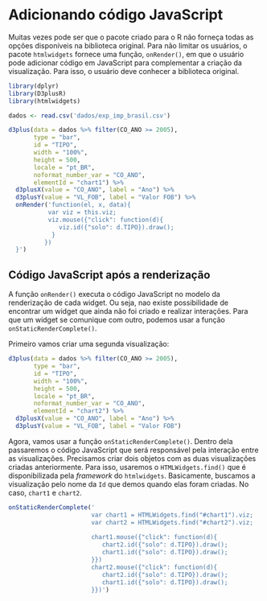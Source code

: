 # Adicionando código JavaScript

Muitas vezes pode ser que o pacote criado para o R não forneça todas as opções disponíveis na biblioteca original. Para não limitar os usuários, o pacote `htmlwidgets` fornece uma função, `onRender()`, em que o usuário pode adicionar código em JavaScript para complementar a criação da visualização. Para isso, o usuário deve conhecer a biblioteca original.

```r
library(dplyr)
library(D3plusR)
library(htmlwidgets)

dados <- read.csv('dados/exp_imp_brasil.csv')

d3plus(data = dados %>% filter(CO_ANO >= 2005),
       type = "bar",
       id = "TIPO",
       width = "100%",
       height = 500, 
       locale = "pt_BR",
       noformat_number_var = "CO_ANO",
       elementId = "chart1") %>% 
  d3plusX(value = "CO_ANO", label = "Ano") %>% 
  d3plusY(value = "VL_FOB", label = "Valor FOB") %>% 
  onRender('function(el, x, data){
           var viz = this.viz;
           viz.mouse({"click": function(d){
              viz.id({"solo": d.TIPO}).draw();
            }
          })
  }')

```


## Código JavaScript após a renderização

A função `onRender()` executa o código JavaScript no modelo da renderização de cada widget. Ou seja, nao existe possibilidade de encontrar um widget que ainda não foi criado e realizar interações. Para que um widget se comunique com outro, podemos usar a função `onStaticRenderComplete()`.

Primeiro vamos criar uma segunda visualização:

```r
d3plus(data = dados %>% filter(CO_ANO >= 2005),
       type = "bar",
       id = "TIPO",
       width = "100%",
       height = 500, 
       locale = "pt_BR",
       noformat_number_var = "CO_ANO",
       elementId = "chart2") %>% 
  d3plusX(value = "CO_ANO", label = "Ano") %>% 
  d3plusY(value = "VL_FOB", label = "Valor FOB")
```

Agora, vamos usar a função `onStaticRenderComplete()`. Dentro dela passaremos o código JavaScript que será responsável pela interação entre as visualizações. Precisamos criar dois objetos com as duas visualizações criadas anteriormente. Para isso, usaremos o `HTMLWidgets.find()` que é disponibilizada pela _framework_ do `htmlwidgets`. Basicamente, buscamos a visualização pelo nome da `Id` que demos quando elas foram criadas. No caso, `chart1` e `chart2`.

```r
onStaticRenderComplete('
                       var chart1 = HTMLWidgets.find("#chart1").viz;
                       var chart2 = HTMLWidgets.find("#chart2").viz;
                       
                       chart1.mouse({"click": function(d){
                          chart2.id({"solo": d.TIPO}).draw();
                          chart1.id({"solo": d.TIPO}).draw();
                       }})
                       chart2.mouse({"click": function(d){
                          chart2.id({"solo": d.TIPO}).draw();
                          chart1.id({"solo": d.TIPO}).draw();
                       }})')
```

